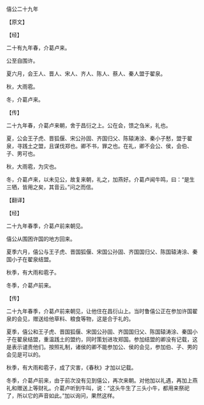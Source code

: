 

僖公二十九年

【原文】

【经】

二十有九年春，介葛卢来。

公至自围许。

夏六月，会王人、晋人、宋人、齐人、陈人、蔡人、秦人盟于翟泉。

秋，大雨雹。

冬，介葛卢来。

【传】

二十九年春，介葛卢来朝，舍于昌衍之上。公在会，馈之刍米，礼也。

夏，公会王子虎、晋狐偃、宋公孙固、齐国归父、陈辕涛涂、秦小子慭，盟于翟泉，寻践土之盟，且谋伐郑也。卿不书，罪之也。在礼，卿不会公、侯，会伯、子、男可也。

秋，大雨雹，为灾也。

冬，介葛卢来，以未见公，故复来朝，礼之，加燕好。介葛卢闻牛鸣，曰：“是生三牺，皆用之矣，其音云。”问之而信。

【翻译】

【经】

二十九年春季，介葛卢前来朝见。

僖公从围困许国的地方回来。

夏季六月，僖公与王子虎、晋国狐偃、宋国公孙固、齐国国归父、陈国辕涛涂、秦国小子在翟泉结盟。

秋季，有大雨和雹子。

冬季，介葛卢前来。

【传】

二十九年春季，介葛卢前来朝见，让他住在昌衍山上。当时鲁僖公正在参加许国翟泉的会见，赠送给他草料、粮食等物，这是合于礼的。

夏季，僖公和王子虎、晋国狐偃、宋国公孙固、齐国国归父、陈国辕涛涂、秦国小子在翟泉结盟，重温践土的盟约，同时策划进攻郑国。参加结盟的卿没有记载，这是表示谴责他们。按照礼制，诸侯的卿不能参加公、侯的会见，参加伯、子、男的会见是可以的。

秋季，有大雨和雹子，成了灾害，《春秋》才加以记载。

冬季，介葛卢前来，由于前次没有见到僖公，再次来朝。对他加以礼遇，再加上燕礼和赠送上等财礼。介葛卢听到牛叫，说：“这头牛生了三头小牛，都用来祭祀了，所以它的声音如此。”加以询问，果然这样。


